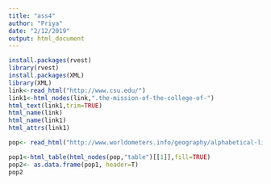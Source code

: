 ```yaml
---
title: "ass4"
author: "Priya"
date: "2/12/2019"
output: html_document
---
```


```r
install.packages(rvest)
library(rvest)
install.packages(XML)
library(XML)
link<-read_html("http://www.csu.edu/")
link1<-html_nodes(link,".the-mission-of-the-college-of-")
html_text(link1,trim=TRUE)
html_name(link)
html_name(link1)
html_attrs(link1)
```



```r
pop<- read_html("http://www.worldometers.info/geography/alphabetical-list-of-countries/")

pop1<-html_table(html_nodes(pop,"table")[[1]],fill=TRUE)
pop2<- as.data.frame(pop1, header=T)
pop2


```

